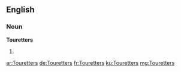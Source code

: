==English==

===Noun===
'''Touretters'''

# {{plural of|Touretter}}

[[ar:Touretters]]
[[de:Touretters]]
[[fr:Touretters]]
[[ku:Touretters]]
[[mg:Touretters]]